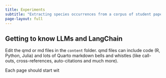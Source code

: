```yaml
---
title: Experiments
subtitle: "Extracting species occurrences from a corpus of student papers"
page-layout: full
---
```


## Getting to know LLMs and LangChain

Edit the qmd or md files in the `content` folder. qmd files can include code (R, Python, Julia) and lots of Quarto markdown bells and whistles (like call-outs, cross-references, auto-citations and much more).

Each page should start wit